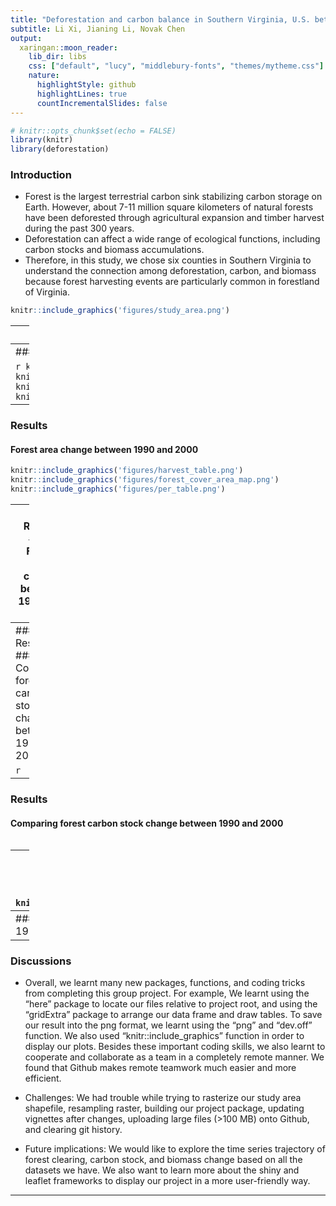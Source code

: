 ```yaml
---
title: "Deforestation and carbon balance in Southern Virginia, U.S. between 1990 and 2000"
subtitle: Li Xi, Jianing Li, Novak Chen
output:
  xaringan::moon_reader:
    lib_dir: libs
    css: ["default", "lucy", "middlebury-fonts", "themes/mytheme.css"]
    nature:
      highlightStyle: github
      highlightLines: true
      countIncrementalSlides: false
---
```


```r
# knitr::opts_chunk$set(echo = FALSE)
library(knitr)
library(deforestation)
```

### Introduction

- Forest is the largest terrestrial carbon sink stabilizing carbon storage on Earth. However, about 7-11 million square kilometers of natural forests have been deforested through agricultural expansion and timber harvest during the past 300 years. 
- Deforestation can affect a wide range of ecological functions, including carbon stocks and biomass accumulations.
- Therefore, in this study, we chose six counties in Southern Virginia to understand the connection among deforestation, carbon, and biomass because forest harvesting events are particularly common in forestland of Virginia. 

```r
knitr::include_graphics('figures/study_area.png')
```

---
### Data and Methods 

#### Data
##### North American Forest Dynamics (NAFD) 
##### Forest Carbon Stocks and Fluxes After Disturbance, Southeastern USA, 1990-2010
##### National Aboveground Biomass and Carbon Baseline Dataset (NBCD, Version 2)


#### Methods
##### Quantifying forest harvest: Identify the pixels that belong to forest cover class in 1990 and then changed to non_forest cover class in 2000.

##### Comparing forest carbon stock change: 

##### Comparing forest biomass change: Biomass data were extracted from the datasets above and then Biomass were compared between 1990 and 2000 for all forest land, the forest harvested land, and the undisturbed land. 

##### Packages used: geospaar, dplyr, rgdal, raster, ggplot2, here, gridExtra, knitr, tmap, rastervis, mapview. 

---
### Results
#### Forest area change between 1990 and 2000

```r
knitr::include_graphics('figures/forest_cover.png')
knitr::include_graphics('figures/forest_harvest_map.png')
knitr::include_graphics('figures/non_disturbance_area.png')
knitr::include_graphics('figures/percentage_harvest_map.png')
```

---
### Results
#### Forest area change between 1990 and 2000
```r
knitr::include_graphics('figures/harvest_table.png')
knitr::include_graphics('figures/forest_cover_area_map.png')
knitr::include_graphics('figures/per_table.png')
```

---
### Results
#### Forest area change between 1990 and 2000

```r
knitr::include_graphics('figures/bar_graph_total_forest_harvest_area.png')
knitr::include_graphics('figures/bar_graph_total_forest_area.png')
knitr::include_graphics('figures/bar_graph_forest_harvest_percentage.png')
```

---
### Results
#### Comparing forest carbon stock change between 1990 and 2000

```r

```

---
### Results
#### Comparing forest carbon stock change between 1990 and 2000

```r

```

---
### Results
#### Comparing forest biomass change between 1990 and 2000
```r
knitr::include_graphics('figures/agb1990.png')
knitr::include_graphics('figures/agb2000.png')
knitr::include_graphics('figures/biomass_FIA_ALD2000.png')
```

---
### Results
#### Comparing forest biomass change between 1990 and 2000
```r
knitr::include_graphics('figures/bar_agb_harvested.png')
knitr::include_graphics('figures/bar_agb_undisturbed.png')
knitr::include_graphics('figures/bar_agb.png')
```

---
### Discussions 

- Overall, we learnt many new packages, functions, and coding tricks from completing this group project. For example, We learnt using the “here” package to locate our files relative to project root, and using the “gridExtra” package to arrange our data frame and draw tables. To save our result into the png format, we learnt using the “png” and “dev.off” function. We also used  “knitr::include_graphics” function in order to display our plots. Besides these important coding skills, we also learnt to cooperate and collaborate as a team in a completely remote manner. We found that Github makes remote teamwork much easier and more efficient.   

- Challenges: We had trouble while trying to rasterize our study area shapefile, resampling raster, building our project package, updating vignettes after changes, uploading large files (>100 MB) onto Github, and clearing git history. 

- Future implications: We would like to explore the time series trajectory of forest clearing, carbon stock, and biomass change based on all the datasets we have. We also want to learn more about the shiny and leaflet frameworks to display our project in a more user-friendly way.  

---
